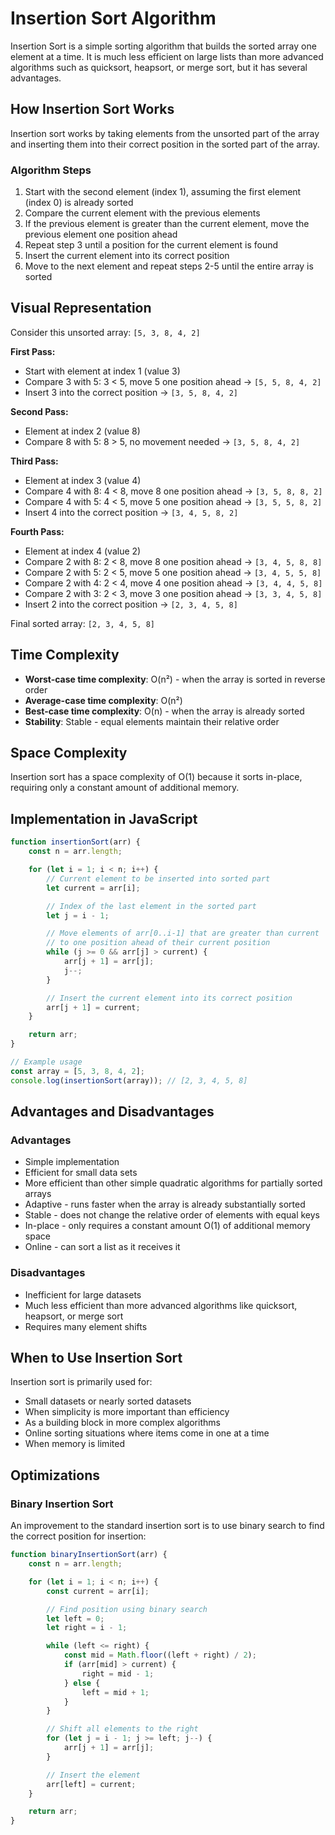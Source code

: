 
# Insertion Sort Algorithm

Insertion Sort is a simple sorting algorithm that builds the sorted array one element at a time. It is much less efficient on large lists than more advanced algorithms such as quicksort, heapsort, or merge sort, but it has several advantages.

## How Insertion Sort Works

Insertion sort works by taking elements from the unsorted part of the array and inserting them into their correct position in the sorted part of the array.

### Algorithm Steps

1. Start with the second element (index 1), assuming the first element (index 0) is already sorted
2. Compare the current element with the previous elements
3. If the previous element is greater than the current element, move the previous element one position ahead
4. Repeat step 3 until a position for the current element is found
5. Insert the current element into its correct position
6. Move to the next element and repeat steps 2-5 until the entire array is sorted

## Visual Representation

Consider this unsorted array: `[5, 3, 8, 4, 2]`

**First Pass:**

- Start with element at index 1 (value 3)
- Compare 3 with 5: 3 < 5, move 5 one position ahead → `[5, 5, 8, 4, 2]`
- Insert 3 into the correct position → `[3, 5, 8, 4, 2]`

**Second Pass:**

- Element at index 2 (value 8)
- Compare 8 with 5: 8 > 5, no movement needed → `[3, 5, 8, 4, 2]`

**Third Pass:**

- Element at index 3 (value 4)
- Compare 4 with 8: 4 < 8, move 8 one position ahead → `[3, 5, 8, 8, 2]`
- Compare 4 with 5: 4 < 5, move 5 one position ahead → `[3, 5, 5, 8, 2]`
- Insert 4 into the correct position → `[3, 4, 5, 8, 2]`

**Fourth Pass:**

- Element at index 4 (value 2)
- Compare 2 with 8: 2 < 8, move 8 one position ahead → `[3, 4, 5, 8, 8]`
- Compare 2 with 5: 2 < 5, move 5 one position ahead → `[3, 4, 5, 5, 8]`
- Compare 2 with 4: 2 < 4, move 4 one position ahead → `[3, 4, 4, 5, 8]`
- Compare 2 with 3: 2 < 3, move 3 one position ahead → `[3, 3, 4, 5, 8]`
- Insert 2 into the correct position → `[2, 3, 4, 5, 8]`

Final sorted array: `[2, 3, 4, 5, 8]`

## Time Complexity

- **Worst-case time complexity**: O(n²) - when the array is sorted in reverse order
- **Average-case time complexity**: O(n²)
- **Best-case time complexity**: O(n) - when the array is already sorted
- **Stability**: Stable - equal elements maintain their relative order

## Space Complexity

Insertion sort has a space complexity of O(1) because it sorts in-place, requiring only a constant amount of additional memory.

## Implementation in JavaScript

```js
function insertionSort(arr) {
	const n = arr.length;

	for (let i = 1; i < n; i++) {
		// Current element to be inserted into sorted part
		let current = arr[i];

		// Index of the last element in the sorted part
		let j = i - 1;

		// Move elements of arr[0..i-1] that are greater than current
		// to one position ahead of their current position
		while (j >= 0 && arr[j] > current) {
			arr[j + 1] = arr[j];
			j--;
		}

		// Insert the current element into its correct position
		arr[j + 1] = current;
	}

	return arr;
}

// Example usage
const array = [5, 3, 8, 4, 2];
console.log(insertionSort(array)); // [2, 3, 4, 5, 8]
```

## Advantages and Disadvantages

### Advantages

- Simple implementation
- Efficient for small data sets
- More efficient than other simple quadratic algorithms for partially sorted arrays
- Adaptive - runs faster when the array is already substantially sorted
- Stable - does not change the relative order of elements with equal keys
- In-place - only requires a constant amount O(1) of additional memory space
- Online - can sort a list as it receives it

### Disadvantages

- Inefficient for large datasets
- Much less efficient than more advanced algorithms like quicksort, heapsort, or merge sort
- Requires many element shifts

## When to Use Insertion Sort

Insertion sort is primarily used for:

- Small datasets or nearly sorted datasets
- When simplicity is more important than efficiency
- As a building block in more complex algorithms
- Online sorting situations where items come in one at a time
- When memory is limited

## Optimizations

### Binary Insertion Sort

An improvement to the standard insertion sort is to use binary search to find the correct position for insertion:

```js
function binaryInsertionSort(arr) {
	const n = arr.length;

	for (let i = 1; i < n; i++) {
		const current = arr[i];

		// Find position using binary search
		let left = 0;
		let right = i - 1;

		while (left <= right) {
			const mid = Math.floor((left + right) / 2);
			if (arr[mid] > current) {
				right = mid - 1;
			} else {
				left = mid + 1;
			}
		}

		// Shift all elements to the right
		for (let j = i - 1; j >= left; j--) {
			arr[j + 1] = arr[j];
		}

		// Insert the element
		arr[left] = current;
	}

	return arr;
}
```

<Visualizer />
